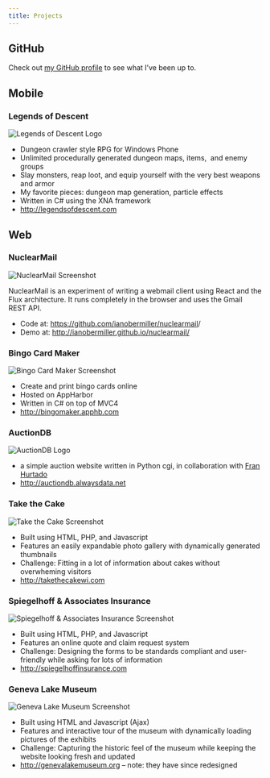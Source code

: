 ```yaml
---
title: Projects
---
```


## GitHub

Check out [my GitHub profile][1] to see what I&#8217;ve been up to.

## Mobile

### Legends of Descent

![Legends of Descent Logo](./legends-of-descent.png)

- Dungeon crawler style RPG for Windows Phone
- Unlimited procedurally generated dungeon maps, items,  and enemy groups
- Slay monsters, reap loot, and equip yourself with the very best weapons and armor
- My favorite pieces: dungeon map generation, particle effects
- Written in C# using the XNA framework
- <http://legendsofdescent.com>

## Web

### NuclearMail

![NuclearMail Screenshot](./nuclearmail.png)

NuclearMail is an experiment of writing a webmail client using React and the Flux architecture. It runs completely in the browser and uses the Gmail REST API.

- Code at: <https://github.com/ianobermiller/nuclearmail>/
- Demo at: <http://ianobermiller.github.io/nuclearmail/>

### Bingo Card Maker

![Bingo Card Maker Screenshot](./bingomaker.png)

- Create and print bingo cards online
- Hosted on AppHarbor
- Written in C# on top of MVC4
- <http://bingomaker.apphb.com>

### AuctionDB

![AuctionDB Logo](./auctiondb.jpg)

- a simple auction website written in Python cgi, in collaboration with [Fran Hurtado][6]
- <http://auctiondb.alwaysdata.net>

### Take the Cake

![Take the Cake Screenshot](./takethecake.jpg)

- Built using HTML, PHP, and Javascript
- Features an easily expandable photo gallery with dynamically generated thumbnails
- Challenge: Fitting in a lot of information about cakes without overwheming visitors
- <http://takethecakewi.com>

### Spiegelhoff & Associates Insurance

![Spiegelhoff & Associates Insurance Screenshot](./spiegelhoff.jpg)

- Built using HTML, PHP, and Javascript
- Features an online quote and claim request system
- Challenge: Designing the forms to be standards compliant and user-friendly while asking for lots of information
- <http://spiegelhoffinsurance.com>

### Geneva Lake Museum

![Geneva Lake Museum Screenshot](./genevalakemuseum.jpg)

- Built using HTML and Javascript (Ajax)
- Features and interactive tour of the museum with dynamically loading pictures of the exhibits
- Challenge: Capturing the historic feel of the museum while keeping the website looking fresh and updated
- <http://genevalakemuseum.org> &#8211; note: they have since redesigned

[1]: https://github.com/ianobermiller
[2]: http://legendsofdescent.com
[3]: https://i2.wp.com/ianobermiller.com/wp-content/uploads/2012/06/Screen-Shot-2014-09-06-at-8.58.26-AM.png
[4]: http://bingomaker.apphb.com
[5]: http://auctiondb.alwaysdata.net
[6]: http://franhurtado.com
[7]: http://takethecakewi.com
[8]: http://spiegelhoffinsurance.com
[9]: http://genevalakemuseum.org
